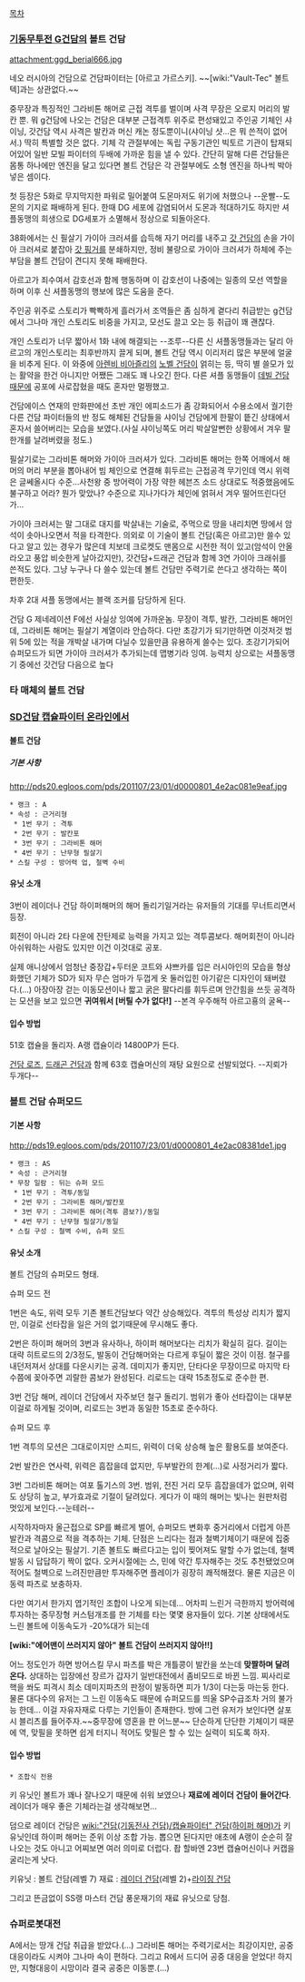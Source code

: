 [[목차]]
=== [[기동무투전 G건담]]의 볼트 건담 ===

attachment:ggd_berial666.jpg

네오 러시아의 건담으로 건담파이터는 [아르고 가르스키]. ~~[wiki:"Vault-Tec" 볼트텍]과는 상관없다.~~

중무장과 특징적인 그라비톤 해머로 근접 격투를 벌이며 사격 무장은 오로지 머리의 발칸 뿐. 뭐 g건담에 나오는 건담은 대부분 근접격투 위주로 편성돼있고 주인공 기체인 샤이닝, 갓건담 역시 사격은 발칸과 머신 캐논 정도뿐이니(샤이닝 샷...은 뭐 쓴적이 없어서.) 딱히 특별할 것은 없다. 기체 각 관절부에는 독립 구동기관인 빅토르 기관이 탑재되어있어 일반 모빌 파이터의 두배에 가까운 힘을 낼 수 있다. 간단히 말해 다른 건담들은 몸통 하나에만 엔진을 달고 있다면 볼트 건담은 각 관절부에도 소형 엔진을 하나씩 박아넣은 셈이다.

첫 등장은 5화로 무지막지한 파워로 밀어붙여 도몬마저도 위기에 처했으나 --운빨--도몬의 기지로 패배하게 된다. 한때 DG 세포에 감염되어서 도몬과 적대하기도 하지만 셔플동맹의 희생으로 DG세포가 소멸해서 정상으로 되돌아온다.

38화에서는 신 필살기 가이아 크러셔를 습득해 자기 머리를 내주고 [[갓 건담]]의 손을 가이아 크러셔로 붙잡아 [[갓 핑거]]를 분쇄하지만, 정비 불량으로 가이아 크러셔가 하체에 주는 부담을 볼트 건담이 견디지 못해 패배한다.

아르고가 죄수여서 감호선과 함께 행동하며 이 감호선이 나중에는 일종의 모선 역할을 하며 이후 신 셔플동맹의 행보에 많은 도움을 준다. 

주인공 위주로 스토리가 빡빡하게 흘러가서 조역들은 좀 심하게 곁다리 취급받는 g건담에서 그나마 개인 스토리도 비중을 가지고, 모선도 끌고 오는 등 취급이 꽤 괜찮다.

개인 스토리가 너무 짧아서 1화 내에 해결되는 --조루--다른 신 셔플동맹들과는 달리 아르고의 개인스토리는 최후반까지 끌게 되며, 볼트 건담 역시 이리저리 많은 부분에 얼굴을 비추게 된다. 이 와중에 [[아렌비 비아즐리]]의 [[노벨 건담]]이 얽히는 등, 딱히 별 쓸모가 있는 활약을 한건 아니지만 어쨌든 그래도 꽤 나오긴 한다.
다른 셔플 동맹들이 [[데빌 건담]]때문에 공포에 사로잡혔을 때도 혼자만 멀쩡했고.

건담에이스 연재의 만화판에선 초반 개인 에피소드가 좀 강화되어서 수용소에서 궐기한 다른 건담 파이터들의 반 정도 해체된 건담들을 샤이닝 건담에게 한팔이 띁긴 상태에서 혼자서 쓸어버리는 모습을 보였다.(사실 샤이닝쪽도 머리 박살알뻔한 상황에서 겨우 팔 한개를 날려버렸을 정도.)

필살기로는 그라비톤 해머와 가이아 크러셔가 있다. 그라비톤 해머는 한쪽 어깨에서 해머의 머리 부분을 뽑아내어 빔 체인으로 연결해 휘두르는 근접공격 무기인데 역시 위력은 글쎄올시다 수준...사천왕 중 방어력이 가장 약한 헤븐즈 소드 상대로도 적중했음에도 불구하고 어라? 뭔가 맞았나? 수준으로 지나가다가 체인에 얽혀서 겨우 떨어뜨린다던가...

가이아 크러셔는 말 그대로 대지를 박살내는 기술로, 주먹으로 땅을 내리치면 땅에서 암석이 솟아나오면서 적을 타격한다. 의외로 이 기술이 볼트 건담(혹은 아르고)만 쓸수 있다고 알고 있는 경우가 많은데 치보데 크로켓도 맨몸으로 시전한 적이 있고(암석이 안올라오고 풍압 비슷한게 날아갔지만), 갓건담+드래곤 건담과 함께 3연 가이아 크래쉬를 쓴적도 있다. 그냥 누구나 다 쓸수 있는데 볼트 건담만 주력기로 쓴다고 생각하는 쪽이 편한듯.

차후 2대 셔플 동맹에서는 블랙 조커를 담당하게 된다.

건담 G 제네레이션 F에선 사실상 잉여에 가까운놈.
무장이 격투, 발칸, 그라비톤 해머인데, 그라비톤 해머는 필살기 계열이라 안습하다. 다만 초강기가 되기만하면 이것저것 범위 5에 있는 적을 개박살 내가며 다닐수 있을만큼 유용하게 쓸수는 있다. 초강기가되어 슈퍼모드가 되면 가이아 크러셔가 추가되는데 맵병기라 잉여. 능력치 상으로는 셔플동맹기 중에선 갓건담 다음으로 높다

=== 타 매체의 볼트 건담 ===

=== [[SD건담 캡슐파이터 온라인]]에서 ===
==== 볼트 건담 ====
===== 기본 사항 =====
http://pds20.egloos.com/pds/201107/23/01/d0000801_4e2ac081e9eaf.jpg

 * 랭크 : A 
 * 속성 : 근거리형
  * 1번 무기 : 격투
  * 2번 무기 : 발칸포
  * 3번 무기 : 그라비톤 해머
  * 4번 무기 : 난무형 필살기
 * 스킬 구성 : 방어력 업, 철벽 수비

==== 유닛 소개 ====
3번이 레이더나 건담 하이퍼해머의 해머 돌리기일거라는 유저들의 기대를 무너트리면서 등장.

회전이 아니라 2타 다운에 잔탄제로 능력을 가지고 있는 격투콤보다. 해머회전이 아니라 아쉬워하는 사람도 있지만 이건 이것대로 공포. 

실제 애니상에서 엄청난 중장갑+두터운 코트와 샤쁘카를 입은 러시아인의 모습을 형상화했던 기체가 SD가 되자 무슨 엄마가 두껍게 옷 둘러입힌 아기같은 디자인이 돼버렸다.(…) 아장아장 걷는 이동모션이나 짧고 굵은 팔다리를 휘두르며 안간힘을 쓰듯 공격하는 모션을 보고 있으면 '''귀여워서 [버틸 수가 없다!]''' --본격 우주해적 아르고횽의 굴욕--

==== 입수 방법 ====
51호 캡슐을 돌리자. A랭 캡슐이라 14800P가 든다.

[[건담 로즈]], [[드래곤 건담]]과 함께 63호 캡슐머신의 재탕 요원으로 선발되었다. --지뢰가 두개다--

=== 볼트 건담 슈퍼모드 ===
==== 기본 사항 ====
http://pds19.egloos.com/pds/201107/23/01/d0000801_4e2ac08381de1.jpg

 * 랭크 : AS
 * 속성 : 근거리형
 * 무장 일람 : 뒤는 슈퍼 모드
  * 1번 무기 : 격투/동일
  * 2번 무기 : 그라비톤 해머/발칸포
  * 3번 무기 : 그라비톤 해머(격투 콤보?)/동일
  * 4번 무기 : 난무형 필살기/동일
 * 스킬 구성 : 철벽 수비, 슈퍼 모드

==== 유닛 소개 ====
볼트 건담의 슈퍼모드 형태.

슈퍼 모드 전

1번은 속도, 위력 모두 기존 볼트건담보다 약간 상승해있다. 격투의 특성상 리치가 짧지만, 이걸로 선타잡을 일은 거의 없기때문에 무시해도 좋다.

2번은 하이퍼 해머의 3번과 유사하나, 하이퍼 해머보다는 리치가 확실히 길다. 길이는 대략 히트로드의 2/3정도, 발동이 건담해머와는 다르게 후딜이 짧은 것이 이점. 철구를 내던저져서 상대를 다운시키는 공격. 데미지가 좋지만, 단타다운 무장이므로 마지막 타수쯤에 꽂아주면 괴랄한 콤보가 완성된다. 리로드는 대략 15초정도로 준수한 편.

3번 건담 해머, 레이더 건담에서 자주보던 철구 돌리기. 범위가 좋아 선타잡이는 대부분 이걸로 하게될 것이며, 리로드는 3번과 동일한 15초로 준수하다.

슈퍼 모드 후

1번 격투의 모션은 그대로이지만 스피드, 위력이 더욱 상승해 높은 활용도를 보여준다.

2번 발칸은 연사력, 위력은 흠잡을데 없지만, 두부발칸의 한계(...)로 사정거리가 짧다.

3번 그라비톤 해머는 여포 톨기스의 3번. 범위, 전진 거리 모두 흠잡을데가 없으며, 위력도 상당히 높고, 부가효과로 기절이 달려있다. 게다가 이 때의 해머는 빛나는 원판처럼 멋있게 보인다.--눈테러--

시작하자마자 올근접으로 SP를 빠르게 벌어, 슈퍼모드 변화후 중거리에서 더럽게 아픈 발칸과 격콤으로 적을 격추하는 기체. 단점은 느리다는 점과 철벽기체이기 때문에 집중적으로 날아오는 필살기.
기존 볼트도 빠르다고는 입이 찢어져도 말할 수가 없는데, 철벽발동 시 답답하기 짝이 없다. 오커시절에는 스, 민에 약간 투자해주는 것도 추천됐었으며 적어도 철벽으로 느려진만큼만 투자해주면 플레이가 굉장히 쾌적해졌다. 물론 지금은 이동력 파츠로 보충하자.

다만 여기서 한가지 엽기적인 조합이 나오게 되는데...
어차피 느린거 극한까지 방어력에 투자하는 중무장형 커스텀개조를 한 기체를 타는 몇몇 용자들이 있다. 기본 상태에서도 느린 볼트에 이동속도가 -20%대가 되는데 

'''[wiki:"에어맨이 쓰러지지 않아" 볼트 건담이 쓰러지지 않아!!]'''

어느 정도인가 하면 방어스킬 무시 파츠를 박은 개틀콩이 발칸을 쏘는데 '''맞짤하며 달려온다.''' 상대하는 입장에선 장르가 갑자기 일반대전에서 좀비모드로 바뀐 느낌. 찌사리로 핵을 쏴도 피격시 최소 데미지파츠의 판정이 발동하면 피가 1/3이 다는둥 마는둥 한다. 물론 대다수의 유저는 그 느린 이동속도 때문에 슈퍼모드를 띄울 SP수급조차 거의 불가능 한데... 이걸 자유자재로 다루는 기인들이 존재한다. 방에 그런 유저가 보인다면 살포시 블리츠를 들어주자.~~중무장에 영혼을 판 어느분~~ 단순하게 단단한 기체이기 때문에 역, 맞필을 못하면 쉽게 터지니 적어도 맞필은 할 수 있는 실력이 되도록 하자.
==== 입수 방법 ====
 * 조합식 전용
키 유닛인 볼트가 꽤나 잘나오기 때문에 쉬워 보였으나 '''재료에 레이더 건담이 들어간다'''. 레이더가 매우 좋은 기체라는걸 생각해보면...

덤으로 레이더 건담은 [[wiki:"건담(기동전사 건담)/캡슐파이터" 건담(하이퍼 해머)]]가 키 유닛인데 하이퍼 해머는 준위 이상 조합 가능. 뽑으면 된다지만 애초에 A랭이 순순히 잘 나오는 것도 아니고 어찌보면 여러 의미로 더럽다. 좝 할바엔 23번 캡슐머신이나 커캡을 굴리는게 낫다.

키유닛 : 볼트 건담(레벨 7)
재료 : [[레이더 건담]](레벨 2)+[[라이징 건담]]

그리고 뜬금없이 SS랭 마스터 건담 풍운재기의 재료 유닛으로 당첨.


=== 슈퍼로봇대전 ===
A에서는 땅개 건담 취급을 받았다.(...) 그라비톤 해머는 주력기로서는 최강이지만, 공중대응이라도 시켜야 그나마 속이 편하다. 그리고 R에서 드디어 공중 대응을 얻었다! 하지만, 지형대응이 시망이라 결국 공중은 이동뿐.(...)
